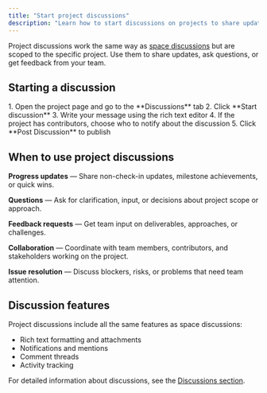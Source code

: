 ```yaml
---
title: "Start project discussions"
description: "Learn how to start discussions on projects to share updates, ask questions, or get feedback."
---
```



<ImageEnhancer />

Project discussions work the same way as [space discussions](/help/start-discussion) but are scoped to the specific project. Use them to share updates, ask questions, or get feedback from your team.

## Starting a discussion

<Steps>
1. Open the project page and go to the **Discussions** tab
2. Click **Start discussion**
3. Write your message using the rich text editor
4. If the project has contributors, choose who to notify about the discussion
5. Click **Post Discussion** to publish
</Steps>

## When to use project discussions

**Progress updates** — Share non-check-in updates, milestone achievements, or quick wins.

**Questions** — Ask for clarification, input, or decisions about project scope or approach.

**Feedback requests** — Get team input on deliverables, approaches, or challenges.

**Collaboration** — Coordinate with team members, contributors, and stakeholders working on the project.

**Issue resolution** — Discuss blockers, risks, or problems that need team attention.

## Discussion features

Project discussions include all the same features as space discussions:

- Rich text formatting and attachments
- Notifications and mentions
- Comment threads
- Activity tracking

For detailed information about discussions, see the [Discussions section](/help/start-discussion).